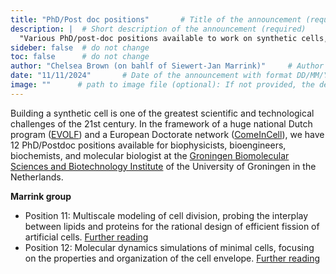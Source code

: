 ```yaml
---
title: "PhD/Post doc positions"       # Title of the announcement (required)
description: |  # Short description of the announcement (required)
  "Various PhD/post-doc positions available to work on synthetic cells, including purely computational projects in our group!"            
sideber: false  # do not change
toc: false      # do not change
author: "Chelsea Brown (on bahlf of Siewert-Jan Marrink)"     # Author of the announcement (required)
date: "11/11/2024"       # Date of the announcement with format DD/MM/YYYY (required)
image: ""      # path to image file (optional): If not provided, the default image for announcements will be used
---
```


<!-- 
The text below is just an example. Please replace it with the actual description of the announcement. You can use markdown syntax to format the text.
-->

Building a synthetic cell is one of the greatest scientific and technological challenges of the 21st century. In the framework of a huge national Dutch program ([EVOLF](https://www.evolf.life)) and a European Doctorate network ([ComeInCell](https://www.comeincell.org)), we have 12 PhD/Postdoc positions available for biophysicists, bioengineers, biochemists, and molecular biologist at the [Groningen Biomolecular Sciences and Biotechnology Institute](https://www.rug.nl/research/gbb) of the University of Groningen in the Netherlands.

**Marrink group **

- Position 11: Multiscale modeling of cell division, probing the interplay between lipids and proteins for the rational design of efficient fission of artificial cells. [Further reading](https://doi.org/10.1038/s41467-020-16094-y)
- Position 12: Molecular dynamics simulations of minimal cells, focusing on the properties and organization of the cell envelope. [Further reading](https://doi.org/10.3389/fchem.2023.1106495)
